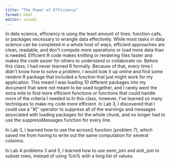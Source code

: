 ```yaml
---
title: "The Power of Efficiency"
format: html
editor: visual
---
```


In data science, efficiency is using the least amount of lines, function calls, or packages necessary to wrangle data effectively. While most tasks in data science can be completed in a whole host of ways, efficient approaches are clean, readable, and don\'t compute more operations or load more data than is needed. Efficient R code makes knitting or rendering files faster and makes the code easier for others to understand or collaborate on. Before this class, I had never learned R formally. Because of that, every time I didn\'t know how to solve a problem, I would look it up online and find some random R package that included a function that just might work for my application. This meant I was loading 10 different packages into my document that were not meant to be used together, and I rarely went the extra mile to find more efficient functions or functions that could handle more of the criteria I needed to.In this class, however, I\'ve learned so many techniques to make my code more efficient. In Lab 3, I discovered that I could use a \"#\|\" operator to suppress all of the warnings and messages associated with loading packages for the whole chunk, and no longer had to use the suppressMessages function for every line.

In Lab 3, I learned how to use the across() function (problem 7), which saved me from having to write out the same computation for several columns.

In Lab 4 problems 3 and 5, I learned how to use semi_join and anti_join to subset rows, instead of using %in% with a long list of values.

\
